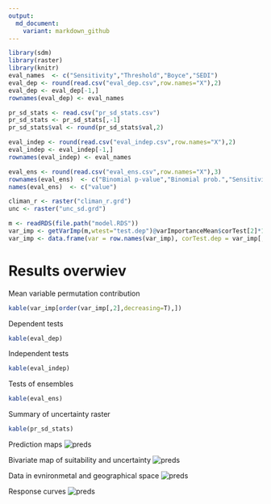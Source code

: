 ```yaml
---
output:
  md_document:
    variant: markdown_github
---
```


```r
library(sdm)
library(raster)
library(knitr)
eval_names  <- c("Sensitivity","Threshold","Boyce","SEDI")
eval_dep <- round(read.csv("eval_dep.csv",row.names="X"),2)
eval_dep <- eval_dep[-1,]
rownames(eval_dep) <- eval_names

pr_sd_stats <- read.csv("pr_sd_stats.csv")
pr_sd_stats <- pr_sd_stats[,-1]
pr_sd_stats$val <- round(pr_sd_stats$val,2)

eval_indep <- round(read.csv("eval_indep.csv",row.names="X"),2)
eval_indep <- eval_indep[-1,]
rownames(eval_indep) <- eval_names

eval_ens <- round(read.csv("eval_ens.csv",row.names="X"),3)
rownames(eval_ens)  <- c("Binomial p-value","Binomial prob.","Sensitivity","Boyce","SEDI")
names(eval_ens)  <- c("value")

climan_r <- raster("climan_r.grd")
unc <- raster("unc_sd.grd")

m <- readRDS(file.path("model.RDS"))
var_imp <- getVarImp(m,wtest="test.dep")@varImportanceMean$corTest[2]*100
var_imp <- data.frame(var = row.names(var_imp), corTest.dep = var_imp[,1])
```
# Results overwiev

Mean variable permutation contribution

```r
kable(var_imp[order(var_imp[,2],decreasing=T),])
```

Dependent tests

```r
kable(eval_dep)
```

Independent tests

```r
kable(eval_indep)
```

Tests of ensembles

```r
kable(eval_ens)
```
Summary of uncertainty raster

```r
kable(pr_sd_stats)
```

Prediction maps
![preds](plots/preds_100.jpeg)

Bivariate map of suitability and uncertainty
![preds](plots/unc_bivar_100.jpeg)

Data in evnironmetal and geographical space
![preds](plots/env_geo_100.jpeg)

Response curves
![preds](plots/response_100.jpeg)
